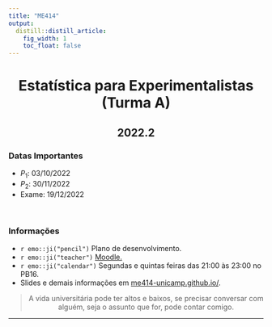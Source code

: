 ```yaml
---
title: "ME414"
output:
  distill::distill_article: 
    fig_width: 1
    toc_float: false  
---
```


<center>

# Estatística para Experimentalistas (Turma A)

## 2022.2

</center>

### Datas Importantes

- $P_1$: 03/10/2022
- $P_2$: 30/11/2022
- Exame: 19/12/2022

</br>

### Informações 

- `r emo::ji("pencil")` Plano de desenvolvimento.
- `r emo::ji("teacher")` [Moodle.](https://moodle.ggte.unicamp.br/course/view.php?id=14838)
- `r emo::ji("calendar")` Segundas e quintas feiras das 21:00 às 23:00 no PB16.
- Slides e demais informações em [me414-unicamp.github.io/](me414-unicamp.github.io/).


<center>

> A vida universitária pode ter altos e baixos, se precisar conversar com alguém, seja o assunto que for, pode contar comigo. 

</center>



---- 